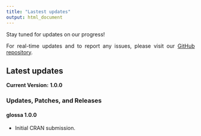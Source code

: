 ```yaml
---
title: "Lastest updates"
output: html_document
---
```


<style>
body {
text-align: justify}
</style>

Stay tuned for updates on our progress!

For real-time updates and to report any issues, please visit our <a href="https://github.com/iMARES-group/glossa" target="_blank">GitHub repository</a>.

## **Latest updates**

**Current Version:** **1.0.0**

### Updates, Patches, and Releases

#### **glossa 1.0.0**

* Initial CRAN submission.



